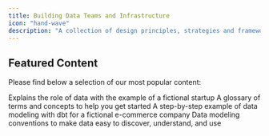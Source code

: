 ```yaml
---
title: Building Data Teams and Infrastructure
icon: "hand-wave"
description: "A collection of design principles, strategies and frameworks to help you build data infrastructure and set up data teams."
---
```


## Featured Content

Please find below a selection of our most popular content:

<CardGroup cols={2}>
  <Card
    title="Startup Data Journey"
    icon="stars"
    href="/home/data-story/introduction"
  >
    Explains the role of data with the example of a fictional startup
  </Card>
  <Card title="Core Concepts" icon="brain" href="/home/glossary/data-platform">
    A glossary of terms and concepts to help you get started
  </Card>
  <Card
    title="Data Modeling Example"
    icon="screwdriver-wrench"
    href="/analytics-engineering/modeling-example/introduction"
  >
    A step-by-step example of data modeling with dbt for a fictional e-commerce
    company
  </Card>
  <Card
    title="Good Conventions"
    icon="thumbs-up"
    href="/analytics-engineering/good-conventions/warehouse-layers"
  >
    Data modeling conventions to make data easy to discover, understand, and use
  </Card>
</CardGroup>
